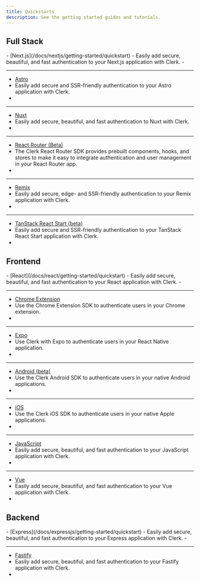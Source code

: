 ```yaml
---
title: Quickstarts
description: See the getting started guides and tutorials.
---
```


## Full Stack

<Cards>
  - [Next.js](/docs/nextjs/getting-started/quickstart)
  - Easily add secure, beautiful, and fast authentication to your Next.js application with Clerk.
  - <Include src="_partials/icons/nextjs" />

  ---

  - [Astro](/docs/astro/getting-started/quickstart)
  - Easily add secure and SSR-friendly authentication to your Astro application with Clerk.
  - <Include src="_partials/icons/astro" />

  ---

  - [Nuxt](/docs/nuxt/getting-started/quickstart)
  - Easily add secure, beautiful, and fast authentication to Nuxt with Clerk.
  - <Include src="_partials/icons/nuxt" />

  ---

  - [React Router (Beta)](/docs/react-router/getting-started/quickstart)
  - The Clerk React Router SDK provides prebuilt components, hooks, and stores to make it easy to integrate authentication and user management in your React Router app.
  - <Include src="_partials/icons/react-router" />

  ---

  - [Remix](/docs/remix/getting-started/quickstart)
  - Easily add secure, edge- and SSR-friendly authentication to your Remix application with Clerk.
  - <Include src="_partials/icons/remix" />

  ---

  - [TanStack React Start (beta)](/docs/tanstack-react-start/getting-started/quickstart)
  - Easily add secure and SSR-friendly authentication to your TanStack React Start application with Clerk.
  - <Include src="_partials/icons/tanstack-start" />
</Cards>

## Frontend

<Cards>
  - [React](/docs/react/getting-started/quickstart)
  - Easily add secure, beautiful, and fast authentication to your React application with Clerk.
  - <Include src="_partials/icons/react" />

  ---

  - [Chrome Extension](/docs/chrome-extension/getting-started/quickstart)
  - Use the Chrome Extension SDK to authenticate users in your Chrome extension.
  - <Include src="_partials/icons/chrome-extension" />

  ---

  - [Expo](/docs/expo/getting-started/quickstart)
  - Use Clerk with Expo to authenticate users in your React Native application.
  - <Include src="_partials/icons/expo" />

  ---

  - [Android (beta)](/docs/android/getting-started/quickstart)
  - Use the Clerk Android SDK to authenticate users in your native Android applications.
  - <Include src="_partials/icons/android" />

  ---

  - [iOS](/docs/ios/getting-started/quickstart)
  - Use the Clerk iOS SDK to authenticate users in your native Apple applications.
  - <Include src="_partials/icons/ios" />

  ---

  - [JavaScript](/docs/js-frontend/getting-started/quickstart)
  - Easily add secure, beautiful, and fast authentication to your JavaScript application with Clerk.
  - <Include src="_partials/icons/javascript" />

  ---

  - [Vue](/docs/vue/getting-started/quickstart)
  - Easily add secure, beautiful, and fast authentication to your Vue application with Clerk.
  - <Include src="_partials/icons/vue" />
</Cards>

## Backend

<Cards>
  - [Express](/docs/expressjs/getting-started/quickstart)
  - Easily add secure, beautiful, and fast authentication to your Express application with Clerk.
  - <Include src="_partials/icons/express" />

  ---

  - [Fastify](/docs/fastify/getting-started/quickstart)
  - Easily add secure, beautiful, and fast authentication to your Fastify application with Clerk.
  - <Include src="_partials/icons/fastify" />
</Cards>

<Include src="_partials/help" />
